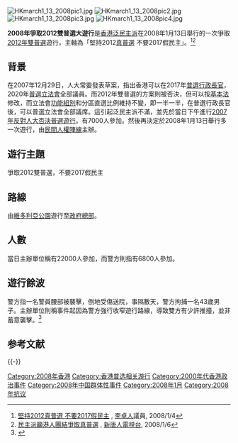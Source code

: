 [[File:HKmarch1_13_2008pic1.jpg|thumb]]
[[File:HKmarch1_13_2008pic2.jpg|thumb]]
[[File:HKmarch1_13_2008pic3.jpg|thumb]]
[[File:HKmarch1_13_2008pic4.jpg|thumb]]

'''2008年爭取2012雙普選大遊行'''是[[香港|香港]][[泛民主派|泛民主派]]在2008年1月13日舉行的一次爭取[[2012年雙普選|2012年雙普選]]遊行，主軸為「堅持2012[[真普選|真普選]] 不要2017假民主」。<ref>[http://leecheukyan.org/node/317?subpath=1 堅持2012真普選 不要2017假民主] {{Webarchive|url=https://archive.is/20141021023050/http://leecheukyan.org/node/317?subpath=1 |date=2014-10-21 }}, [[李卓人|李卓人]]議員, 2008/1/4</ref><ref>[http://www.ntdtv.com/xtr/b5/2008/01/06/atext70187.html.-%E6%B0%91%E4%B8%BB%E6%B4%BE%E7%B1%B2%E6%B8%AF%E4%BA%BA%E5%9C%98%E7%B5%90%E7%88%AD%E5%8F%96%E7%9C%9F%E6%99%AE%E9%81%B8.html 民主派籲港人團結爭取真普選] {{Wayback|url=http://www.ntdtv.com/xtr/b5/2008/01/06/atext70187.html.-%E6%B0%91%E4%B8%BB%E6%B4%BE%E7%B1%B2%E6%B8%AF%E4%BA%BA%E5%9C%98%E7%B5%90%E7%88%AD%E5%8F%96%E7%9C%9F%E6%99%AE%E9%81%B8.html |date=20150423085401 }}, [[新唐人電視台|新唐人電視台]], 2008/1/6</ref>

== 背景 ==
在2007年12月29日，人大常委發表草案，指出香港可以在2017年[[普選|普選]][[行政長官|行政長官]]，2020年[[普選|普選]][[香港特別行政區立法會|立法會]]全部議員。而2012年雙普選的方案則被否決，但可以按[[基本法|基本法]]修改，而立法會[[功能組別|功能組別]]和分區直選比例維持不變，即一半一半，在普選行政長官後，可以普選立法會全部議席。這引起泛民主派不滿，並先於當日下午進行[[2007年反對人大否決普選遊行|2007年反對人大否決普選遊行]]。有7000人參加。然後再決定於2008年1月13日舉行多一次遊行，由[[民間人權陣線|民間人權陣線]]主辦。

== 遊行主題 ==
爭取2012雙普選，不要2017假民主

== 路線 ==
由[[維多利亞公園|維多利亞公園]]遊行至[[政府總部|政府總部]]。

== 人數 ==
當日主辦單位稱有22000人參加，而警方則指有6800人參加。

== 遊行餘波 ==
警方指一名警員腰部被襲擊，倒地受傷送院，事隔數天，警方拘捕一名43歲男子。主辦單位則稱事件起因為警方強行收窄遊行路線，導致雙方有少許推撞，並非蓄意襲擊。<ref>{{cite news |title=雙方挨碰「插水」稱傷 警屈人襲警　通緝一遊行人士 |url=https://hk.news.appledaily.com/local/daily/article/20080114/10639763 |accessdate=2019-04-14 |date=2008-01-14 |work=蘋果日報 (香港) |archive-date=2019-04-14 |archive-url=https://web.archive.org/web/20190414090836/https://hk.news.appledaily.com/local/daily/article/20080114/10639763 |dead-url=no }}</ref>

== 参考文献 ==
<div class="references-small">
<references />
</div>

{{-}}
{{香港雙普選}}

[[Category:2008年香港|Category:2008年香港]]
[[Category:香港普选相关游行|Category:香港普选相关游行]]
[[Category:2000年代香港政治事件|Category:2000年代香港政治事件]]
[[Category:2008年中国群体性事件|Category:2008年中国群体性事件]]
[[Category:2008年1月|Category:2008年1月]]
[[Category:2008年抗议|Category:2008年抗议]]